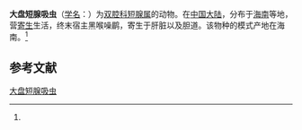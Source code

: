 {{Speciesbox
| name = 大盘短腺吸虫
| status = 
| status_system = 
| image = 
| genus = Brachylecithum
| species = megacetabulum
| authority = (Li et al., 1985)<ref name='id9905'>{{cite web| url =http://www.bioinfo.cn/db05/BjdwSpecies.php?action=view&id=9905| title =大盘短腺吸虫| work =《中国动物物种编目数据库》| publisher =中国科学院微生物研究所| author =中国科学院动物研究所| accessdate =2009-04-16| deadurl =yes| archiveurl =https://web.archive.org/web/20160305023321/http://www.bioinfo.cn/db05/BjdwSpecies.php?action=view&id=9905| archivedate =2016-03-05}}</ref>
}}

'''大盘短腺吸虫'''（[[学名|学名]]：{{lang|la|''Brachylecithum megacetabulum''}}）为[[双腔科|双腔科]][[短腺属|短腺属]]的动物。在[[中国大陆|中国大陆]]，分布于[[海南|海南]]等地，营[[寄生|寄生]]生活，终末宿主黑喉噪鹛，寄生于肝脏以及胆道。该物种的模式产地在海南。<ref name='id9905'/>

== 参考文献 ==
{{reflist}}

{{Wikispecies|Brachylecithum megacetabulum}}

[[Category:短腺属|大盘短腺吸虫]]


{{吸虫小作品}}
